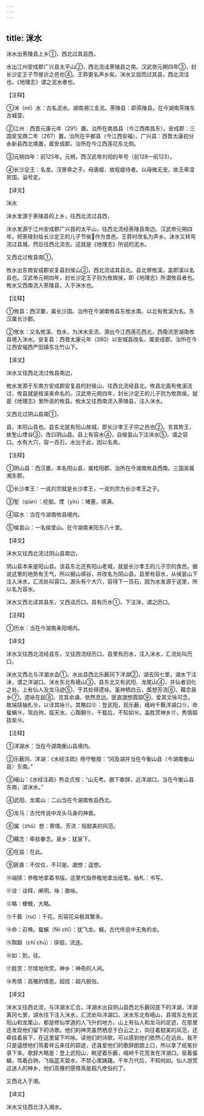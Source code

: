 ```yaml
---
---
---
```

title: 洣水
---





洣水出荼陵县上乡①，西北过其县西，


水出江州安成郡广兴县太平山②，西北流迳荼陵县之南。汉武帝元朔四年③，封长沙定王子节侯䜣之邑也④。王莽更名声乡矣。洣水又屈而过其县，西北流注也。《地理志》谓之泥水者也。


【注释】


①洣（mǐ）水：古名泥水。湖南湘江支流。荼陵县：即茶陵县。在今湖南茶陵东古城营。


②江州：西晋元康元年（291）置。治所在南昌县（今江西南昌东）。安成郡：三国吴宝鼎二年（267）置。治所在平都县（今江西安福）。广兴县：西晋太康初分永新县西北境置，属安成郡。治所在今江西莲花东北侧。


③元朔四年：前125年。元朔，西汉武帝刘彻的年号（前128—前123）。


④长沙定王：名发。汉景帝之子。母唐姬，故程姬侍者。以母微无宠，故王卑湿贫国。谥号定。


【译文】


洣水


洣水发源于荼陵县的上乡，往西北流过县西，


洣水发源于江州安成郡广兴县的太平山，往西北流经荼陵县南边。汉武帝元朔四年，把荼陵封给长沙定王的儿子节侯作为食邑。王莽时改名为声乡。沫水又转弯流过县城，然后往西北流去。这就是《地理志》所说的泥水。


又西北过攸县南①，


攸水出东南安成郡安复县封侯山②，西北流迳其县北。县北带攸溪，盖即溪以名县也。汉武帝元朔四年，封长沙定王子则为攸舆侯，即《地理志》所谓攸县者也。攸水又西南流入荼陵县，入于洣水也。


【注释】


①攸县：西汉置，属长沙国。治所在今湖南攸县东攸水南。以北有攸溪为名。东汉属长沙郡。


②攸水：又名攸溪、伯水，为洣水支流。源出今江西莲花西北，西南流至湖南攸县境入洣水。安复县：西晋太康元年（280）以安城县改名，属安成郡。治所在今江西安福西严田镇东北竹山下。


【译文】


洣水又往西北流过攸县南边，


攸水发源于东南方安成郡安复县的封侯山，往西北流经县北。攸县北面有攸溪流过，攸县就是按溪来命名的。汉武帝元朔四年，封长沙定王的儿子则为攸舆侯，就是《地理志》里所说的攸县。攸水又往西南流入荼陵县，注入洣水。


又西北过阴山县南①，


县，本阳山县也。县东北犹有阳山故城，即长沙孝王子宗之邑也②。言其势王，故堑山堙谷③，改曰阴山县。县上有容水④，自侯昙山下注洣水⑤，谓之容口。水有大穴，容一百石，水出于此，因以名焉。


【注释】


①阴山县：西汉置，本名阳山县，属桂阳郡。治所在今湖南攸县西南。三国吴属湘东郡。


②长沙孝王：一说刘宗就是长沙孝王，一说刘宗为长沙孝王之子。


③堑（qiàn）：挖掘。堙（yīn）：堵塞，填满。


④容水：当在今湖南攸县境内。


⑤侯昙山：一名侯堂山。在今湖南耒阳东八十里。


【译文】


洣水又往西北流过阴山县南边，


阴山县本来是阳山县。该县东北还有阳山老城，就是长沙孝王的儿子宗的食邑。据说这里的地势有王气，所以掘山填谷，并改名为阴山县。县里有容水，从侯昙山下注入洣水，汇流处叫容口。源头有个大穴，容得下一百石，因为水发源于这里，所以名为容水。


洣水又西北迳其县东，又西迳历口。县有历水①，下注洣，谓之历口。


【注释】


①历水：当在今湖南耒阳境内。


【译文】


洣水又往西北流经县东，又往西流经历口。县里有历水，注入洣水，汇流处叫历口。


洣水又西北与洋湖水会①。水出县西北乐薮冈下洋湖②，湖去冈七里，湖水下注洣，谓之洋湖口。洣水东北有峨山③，县东北又有武阳、龙尾山④，并仙者羽化之处。上有仙人及龙马迹⑤，于其处得遗咏。虽神栖白云，属想芳流⑥，藉念泉乡⑦，遗咏在兹⑧。览其余诵，依然息远。匪直邈想霞踪⑨，爱其文咏可念，故端牍抽札⑩，以诠其咏⑪。其略曰⑫：登武阳，观乐薮，峨岭千蕤洋湖口⑬，命蜚螭⑭，驾白驹，临天水，心踟蹰⑮，千载后，不知如⑯。盖胜赏神乡⑰，秀情超拔矣⑱。


【注释】


①洋湖水：当在今湖南衡山县境内。


②乐薮冈、洋湖：《水经注疏》杨守敬按：“冈及湖并当在今衡山县（今湖南衡山县）东南。”


③峨山：《水经注疏》熊会贞按：“山无考。据下歌辞，近洋湖口，当在今衡山县东南，滨洣水。”


④武阳、龙尾山：二山当在今湖南攸县西北。


⑤龙马：古代传说中龙头马身的神兽。


⑥属（zhǔ）想：寄情。芳流：指懿美的风范。


⑦藉念：牵挂眷念。泉乡：犹泉下。


⑧在兹：在此。


⑨匪直：不仅仅，不只是。邈想：遥想。


⑩端牍：恭敬地拿着书版。这里代指恭敬地拿出纸笔。抽札：书写。


⑪诠：诠释，阐明。咏：歌咏。


⑫略：梗概，大略。


⑬千蕤（ruí）：千花。形容花朵极其繁多。


⑭命：召唤。蜚螭（fēi chī）：犹飞龙。螭，古代传说中无角的龙。


⑮踟蹰（chí chú）：徘徊，流连。


⑯如：到，往。


⑰胜赏：尽情地欣赏。神乡：神奇的人间。


⑱秀情：高雅的情思。超拔：超凡脱俗。


【译文】


洣水又往西北流，与洋湖水汇合。洋湖水出自阴山县西北乐薮冈底下的洋湖，洋湖离冈七里，湖水往下注入洣水，汇流处叫洋湖口。洣水东北有峨山，县城东北有武阳山和龙尾山，都是修仙学道的人飞升的地方。山上有仙人和龙马的足迹，在那里还发现他们留下的诗歌。他们的神灵虽然栖息于白云之上，向往着懿美的风范，还牵挂着泉下，在这里留下吟咏。读他们的诗歌，可以感到他们依然心在远处。我不只是遥想他们驾着祥云来往的踪迹，还喜爱他们的歌辞朗朗上口，所以拿了纸笔抄录下来。歌辞大略是：登上武阳山，眺望着乐薮，峨岭千花竞发在洋湖口。驱着蜚螭，驾着白驹，飞临蓝天碧水，不禁心里踌躇。千年万代后，不知何如。仙人游赏这迷人的神乡，他们高雅的感情真是超凡绝俗的了。


又西北入于湘。


【译文】


洣水又往西北注入湘水。